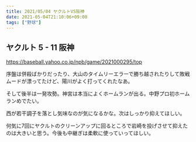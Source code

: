 ```yaml
---
title: 2021/05/04 ヤクルトVS阪神
date: 2021-05-04T21:10:06+09:00
tags: ["野球"]
---
```


## ヤクルト 5 - 11 阪神

https://baseball.yahoo.co.jp/npb/game/2021000295/top

序盤は併殺ばかりだったり、大山のタイムリーエラーで勝ち越されたりして敗戦ムードが漂ってたけど、陽川がよく打ってくれたなあ。

そして後半は一発攻勢。神宮は本当によくホームランが出る。中野プロ初ホームランめでたい。

西が若干調子を落とし気味なのが気になるかな。次はしっかり抑えてほしい。

何気に7回にヤクルトのクリーンアップに回るところで岩崎を投げさせて抑えたのは大きいと思う。今後も中継ぎは柔軟に使っていってほしい。
